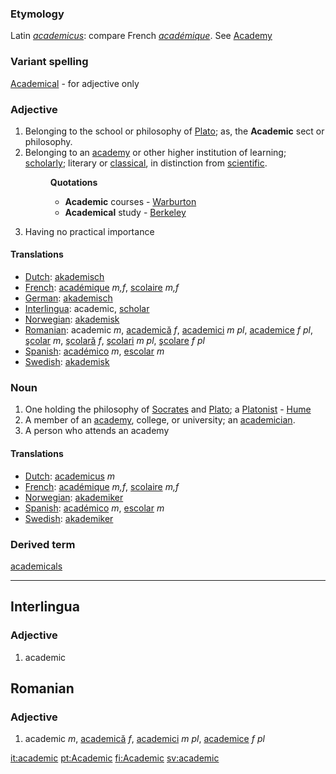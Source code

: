 ===Etymology===
Latin ''[[academicus]]'': compare French ''[[académique]]''. See [[Academy]]
===Variant spelling===
[[Academical]] - for adjective only
===Adjective===
#Belonging to the school or philosophy of [[Plato]]; as, the '''Academic''' sect or philosophy.
#Belonging to an [[academy]] or other higher institution of learning; [[scholarly]]; literary or [[classical]], in distinction from [[scientific]].
#:'''Quotations'''
#:*'''Academic''' courses - [[Warburton]]
#:*'''Academical''' study - [[Berkeley]]
#Having no practical importance
====Translations====
*[[Dutch]]: [[akademisch]]
*[[French]]: [[académique]] ''m,f'', [[scolaire]] ''m,f''
*[[German]]: [[akademisch]]
*[[Interlingua]]: academic, [[scholar]]
*[[Norwegian]]: [[akademisk]]
*[[Romanian]]: academic ''m'', [[academică]] ''f'', [[academici]] ''m pl'', [[academice]] ''f pl'', [[şcolar]] ''m'', [[şcolară]] ''f'', [[şcolari]] ''m pl'', [[şcolare]] ''f pl''
*[[Spanish]]: [[académico]] ''m'', [[escolar]] ''m''
*[[Swedish]]: [[akademisk]]

===Noun===
#One holding the philosophy of [[Socrates]] and [[Plato]]; a [[Platonist]] - [[Hume]]
#A member of an [[academy]], college, or university; an [[academician]].
#A person who attends an academy

====Translations====
*[[Dutch]]: [[academicus]] ''m''
*[[French]]: [[académique]] ''m,f'', [[scolaire]] ''m,f''
*[[Norwegian]]: [[akademiker]]
*[[Spanish]]: [[académico]] ''m'', [[escolar]] ''m''
*[[Swedish]]: [[akademiker]]

===Derived term===
[[academicals]]
----
==Interlingua==
===Adjective===
#academic

==Romanian==
===Adjective===
#academic ''m'', [[academică]] ''f'', [[academici]] ''m pl'', [[academice]] ''f pl''

[[it:academic]]
[[pt:Academic]]
[[fi:Academic]]
[[sv:academic]]